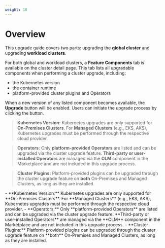 ```yaml
---
weight: 10
---
```

# Overview

This upgrade guide covers two parts: upgrading the **global cluster** and upgrading **workload clusters**.

For both global and workload clusters, a **Feature Components** tab is available on the cluster detail page. This tab lists all upgradable components when performing a cluster upgrade, including:

* the Kubernetes version
* the container runtime
* platform-provided cluster plugins and Operators

When a new version of any listed component becomes available, the **Upgrade** button will be enabled. Users can initiate the upgrade process by clicking the button.

> **Kubernetes Version:**
> Kubernetes upgrades are only supported for **On-Premises Clusters**. For **Managed Clusters** (e.g., EKS, AKS), Kubernetes upgrades must be performed through the respective cloud provider.

> **Operators:**
> Only **platform-provided Operators** are listed and can be upgraded via the cluster upgrade feature. **Third-party or user-installed Operators** are managed via the **OLM** component in the Marketplace and are not included in this upgrade process.

> **Cluster Plugins:**
> Platform-provided plugins can be upgraded through the cluster upgrade feature on **both** On-Premises and Managed Clusters, as long as they are installed.

<Directive type="info" title="INFO">
- **Kubernetes Version:** Kubernetes upgrades are only supported for **On-Premises Clusters**. For **Managed Clusters** (e.g., EKS, AKS), Kubernetes upgrades must be performed through the respective cloud provider.
- **Operators:** Only **platform-provided Operators** are listed and can be upgraded via the cluster upgrade feature. **Third-party or user-installed Operators** are managed via the **OLM** component in the Marketplace and are not included in this upgrade process.
- **Cluster Plugins:** Platform-provided plugins can be upgraded through the cluster upgrade feature on **both** On-Premises and Managed Clusters, as long as they are installed.
</Directive>
